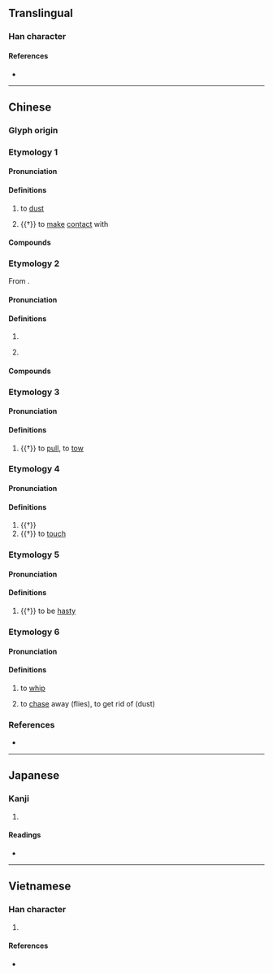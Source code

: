 {{also|掸}}
{{character info}}
==Translingual==

===Han character===
{{Han char|rn=64|rad=手|as=12|sn=15|four=56056|canj=QRRJ|ids=⿰扌單}}

====References====
* {{Han ref|kx=0455.090|dkj=12725|dj=0804.150|hdz=31958.050|uh=64A3|ud=25763|bh=E5B8|bd=58808}}

----

==Chinese==

===Glyph origin===
{{Han etym}}

===Etymology 1===
{{zh-forms|s=掸|alt=撢,担}}

====Pronunciation====
{{zh-pron
|m=dǎn
|c=daan6
|mc=1
|oc=1+2+5
|cat=v
}}
{{attention|zh|distribute mc/oc}} <!-- Need to consult Hanyu Da Zidian 汉语大字典／漢語大字典. Mistakes may exist. -->

====Definitions====
{{zh-hanzi}}

# {{zh-alt-lb|撢}} to [[dust#Verb|dust]] <!-- Modern usage as verb -->
# {{†}} to [[make]] [[contact]] with <!-- [1]《廣韻·上平聲·寒·壇》撣：觸也，太經云揮繫其名。[2]《太玄經·盛》: 何福滿肩，提禍撣撣。[3]《揚子·太𤣥經》何福滿肩，提禍撣撣。「註:撣撣，敬也。何福持禍而自儆戒也。」-->

====Compounds====
{{zh-der|動撣|布撣子|撣塵|撣援|撣灰}}

===Etymology 2===
{{zh-forms|s=掸}}
{{zh-wp|zh:撣族}}
From {{bor|zh|my|ရှမ်း}}.

====Pronunciation====
{{zh-pron
|m=Shàn
|c=sin6
|mc=
|oc=
|cat=n
}}

====Definitions====
{{zh-hanzi}}

# {{w|Shan people}}
# {{lb|zh|archaic}} {{w|Dai people}}

====Compounds====
{{zh-der|撣人|撣族|撣語|撣邦}}

===Etymology 3===
{{zh-forms|s=掸}}

====Pronunciation====
{{zh-pron
|m=chán
|c=
|mc=2
|oc=4
|cat=
}}

====Definitions====
{{zh-hanzi}}

# {{†}} to [[pull]], to [[tow]] <!--[1]《說文》撣：提持也。从手單聲。讀若行遟驒驒。[2]《廣韻·下平聲·仙·鋋》撣：撣援牽引 -->

===Etymology 4===
{{zh-forms|s=掸}}

====Pronunciation====
{{zh-pron
|m=dàn
|c=
|mc=3
|oc=3
|cat=
}}

====Definitions====
{{zh-hanzi}}

# {{†}} {{alt form|zh|彈}} <!-- [1]《康熙字典》撣：『... 又《唐韻》徒干切《集韻》《韻會》唐干切《正韻》唐闌切，𠀤音檀。觸也。又與彈通。鼓絃也。又國名。』-->
# {{†}} to [[touch]] <!-- [1]《康熙字典》撣：『... 又《唐韻》《集韻》《韻會》徒案切《正韻》杜案切，𠀤音憚。亦觸也。』[2]《廣韻·去聲·翰·憚》撣：撣觸也。又徒于切。-->

===Etymology 5===
{{zh-forms|s=掸}}

====Pronunciation====
{{zh-pron
|m=tān,zhǎn
|c=
|mc=
|oc=
|cat=
}}

====Definitions====
{{zh-hanzi}}

# {{†}} to be [[hasty]] <!--《康熙字典》撣：又他干切，音灘。持不堅也。又旨善切，饘上聲。排急也。-->

===Etymology 6===
{{zh-forms|s=掸|alt=摌}}

====Pronunciation====
{{zh-pron
|m-s=can3
|cat=verb
}}

====Definitions====
{{zh-hanzi}}

# {{lb|zh|Sichuanese}} to [[whip]]
# {{lb|zh|Sichuanese}} to [[chase]] away (flies), to get rid of (dust)

===References===
* {{R:yue:Hanzi}}

----

==Japanese==

===Kanji===
{{ja-kanji|grade=|rs=手12}}

# {{rfdef|ja|sort=手12}}

====Readings====
* {{ja-readings|on=[[たん]] (tan), [[だん]] (dan), [[せん]] (sen), [[ぜん]] (zen)|kun=[[もつ]] (motsu)}}

----

==Vietnamese==

===Han character===
{{vi-readings|hanviet=đạn, đản, đãn, đàn|nom=đan, đản, đàn, đạn, đãn|rs=手12}}

# {{rfdef|vi|sort=手12}}

====References====
* {{R:WinVNKey:Lê Sơn Thanh}}